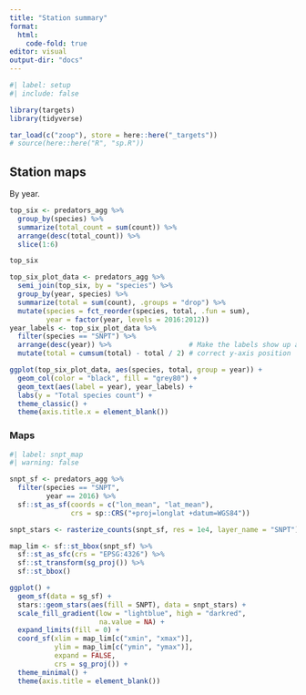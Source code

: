 ```yaml
---
title: "Station summary"
format:
  html:
    code-fold: true
editor: visual
output-dir: "docs"
---
```


```r
#| label: setup
#| include: false

library(targets)
library(tidyverse)

tar_load(c("zoop"), store = here::here("_targets"))
# source(here::here("R", "sp.R"))
```

## Station maps

By year.

```r

top_six <- predators_agg %>% 
  group_by(species) %>% 
  summarize(total_count = sum(count)) %>% 
  arrange(desc(total_count)) %>%
  slice(1:6)

top_six
```

```r

top_six_plot_data <- predators_agg %>% 
  semi_join(top_six, by = "species") %>% 
  group_by(year, species) %>% 
  summarize(total = sum(count), .groups = "drop") %>% 
  mutate(species = fct_reorder(species, total, .fun = sum),
         year = factor(year, levels = 2016:2012))
year_labels <- top_six_plot_data %>% 
  filter(species == "SNPT") %>% 
  arrange(desc(year)) %>%                   # Make the labels show up at
  mutate(total = cumsum(total) - total / 2) # correct y-axis position

ggplot(top_six_plot_data, aes(species, total, group = year)) +
  geom_col(color = "black", fill = "grey80") +
  geom_text(aes(label = year), year_labels) +
  labs(y = "Total species count") +
  theme_classic() +
  theme(axis.title.x = element_blank())
```

### Maps

```r
#| label: snpt_map
#| warning: false

snpt_sf <- predators_agg %>% 
  filter(species == "SNPT",
         year == 2016) %>% 
  sf::st_as_sf(coords = c("lon_mean", "lat_mean"), 
               crs = sp::CRS("+proj=longlat +datum=WGS84"))

snpt_stars <- rasterize_counts(snpt_sf, res = 1e4, layer_name = "SNPT")

map_lim <- sf::st_bbox(snpt_sf) %>% 
  sf::st_as_sfc(crs = "EPSG:4326") %>% 
  sf::st_transform(sg_proj()) %>% 
  sf::st_bbox()

ggplot() +
  geom_sf(data = sg_sf) +
  stars::geom_stars(aes(fill = SNPT), data = snpt_stars) +
  scale_fill_gradient(low = "lightblue", high = "darkred",
                      na.value = NA) +
  expand_limits(fill = 0) +
  coord_sf(xlim = map_lim[c("xmin", "xmax")],
           ylim = map_lim[c("ymin", "ymax")],
           expand = FALSE,
           crs = sg_proj()) +
  theme_minimal() +
  theme(axis.title = element_blank())

```
